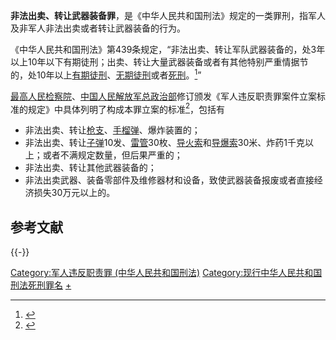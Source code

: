 '''非法出卖、转让武器装备罪'''，是《中华人民共和国刑法》规定的一类罪刑，指军人及非军人非法出卖或者转让武器装备的行为。

《中华人民共和国刑法》第439条规定，“非法出卖、转让军队武器装备的，处3年以上10年以下有期徒刑；出卖、转让大量武器装备或者有其他特别严重情据节的，处10年以上[[有期徒刑|有期徒刑]]、[[无期徒刑|无期徒刑]]或者[[死刑|死刑]]。<ref>{{cite news |title = 死刑的“温度” |url = http://www.bjnews.com.cn/opinion/2013/07/20/274245.html |accessdate=2014-10-09 |newspaper=新京报 }}</ref>”

[[最高人民检察院|最高人民检察院]]、[[中国人民解放军总政治部|中国人民解放军总政治部]]修订颁发《军人违反职责罪案件立案标准的规定》中具体列明了构成本罪立案的标准<ref>{{cite news|title =最高人民检察院总政治部修订颁发 军人违反职责罪案件立案标准的规定|url =http://chn.chinamil.com.cn/jwjj/2013-03/27/content_5279276.htm|accessdate =2014-10-09|website =中国军网}}{{dead link|date=2018年5月 |bot=InternetArchiveBot |fix-attempted=yes }}</ref>，包括有
* 非法出卖、转让[[枪支|枪支]]、[[手榴弹|手榴弹]]、爆炸装置的；
* 非法出卖、转让[[子弹|子弹]]10发、[[雷管|雷管]]30枚、[[导火索|导火索]]和[[导爆索|导爆索]]30米、炸药1千克以上；或者不满规定数量，但后果严重的；
* 非法出卖、转让其他武器装备的；
* 非法出卖武器、装备零部件及维修器材和设备，致使武器装备报废或者直接经济损失30万元以上的。

== 参考文献 ==
{{Reflist}}

{{-}}
{{中华人民共和国死刑|罪名}}

[[Category:军人违反职责罪_(中华人民共和国刑法)|Category:军人违反职责罪 (中华人民共和国刑法)]]
[[Category:现行中华人民共和国刑法死刑罪名|Category:现行中华人民共和国刑法死刑罪名]]
[[Category:中华人民共和国军事装备|+]]